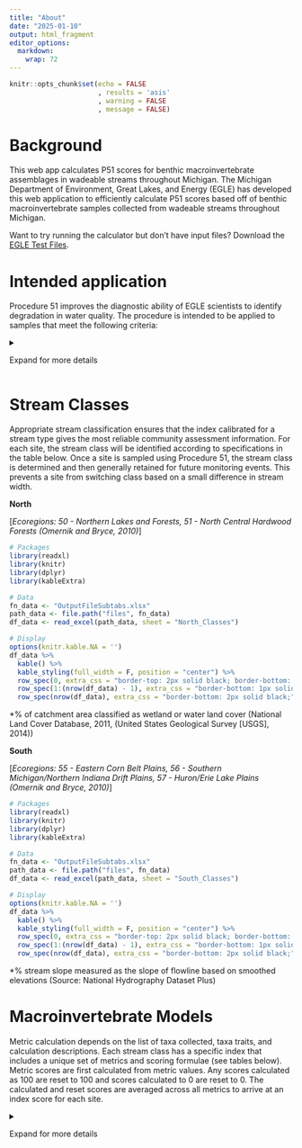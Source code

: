 ```yaml
---
title: "About"
date: "2025-01-10"
output: html_fragment
editor_options: 
  markdown: 
    wrap: 72
---
```


```r
knitr::opts_chunk$set(echo = FALSE
                      , results = 'asis'
                      , warning = FALSE
                      , message = FALSE)
```

# Background

This web app calculates P51 scores for benthic macroinvertebrate
assemblages in wadeable streams throughout Michigan. The Michigan
Department of Environment, Great Lakes, and Energy (EGLE) has developed
this web application to efficiently calculate P51 scores based off of
benthic macroinvertebrate samples collected from wadeable streams
throughout Michigan.

Want to try running the calculator but don't have input files? Download
the
<a href="https://github.com/Blocktt/ShinyAppDocuments/tree/main/EGLEtools/Example_Files/" target="_blank">EGLE
Test Files</a>.

# Intended application

Procedure 51 improves the diagnostic ability of EGLE scientists to
identify degradation in water quality. The procedure is intended to be
applied to samples that meet the following criteria:

<details>

<summary class="custom-summary">

Expand for more details

</summary>

-   **Geographic area**: Wadeable streams in Michigan.

-   **Collection gear and method**: Triangular dip net with 1mm mesh or
    hand pick.

-   **Collection habitat**: All available habitats (both high and
    low-velocity areas) with consideration given to proportional
    occurrence.

-   **Index period**: June - September.

-   **Sampling effort**: Approximately 15-30 minutes of sampling time by
    two trained biologists.

-   **Taxonomic resolution**: Macroinvertebrates identified to family or
    higher.

-   **Subsampling**: A composite sample is subsampled in the field to
    obtain 300 +/- 60 organisms for identification and enumeration.

</details>

# Stream Classes

Appropriate stream classification ensures that the index calibrated for
a stream type gives the most reliable community assessment information.
For each site, the stream class will be identified according to
specifications in the table below. Once a site is sampled using
Procedure 51, the stream class is determined and then generally retained
for future monitoring events. This prevents a site from switching class
based on a small difference in stream width.

**North**

[*Ecoregions: 50 - Northern Lakes and Forests, 51 - North Central
Hardwood Forests (Omernik and Bryce, 2010)*]

```r
# Packages
library(readxl)
library(knitr)
library(dplyr)
library(kableExtra)

# Data
fn_data <- "OutputFileSubtabs.xlsx"
path_data <- file.path("files", fn_data)
df_data <- read_excel(path_data, sheet = "North_Classes")

# Display
options(knitr.kable.NA = '')
df_data %>%
  kable() %>%
  kable_styling(full_width = F, position = "center") %>%
  row_spec(0, extra_css = "border-top: 2px solid black; border-bottom: 1px solid black;") %>%
  row_spec(1:(nrow(df_data) - 1), extra_css = "border-bottom: 1px solid black;") %>%
  row_spec(nrow(df_data), extra_css = "border-bottom: 2px solid black;")
```

\*% of catchment area classified as wetland or water land cover
(National Land Cover Database, 2011, (United States Geological Survey
[USGS], 2014))

**South**

[*Ecoregions: 55 - Eastern Corn Belt Plains, 56 - Southern
Michigan/Northern Indiana Drift Plains, 57 - Huron/Erie Lake Plains
(Omernik and Bryce, 2010)*]

```r
# Packages
library(readxl)
library(knitr)
library(dplyr)
library(kableExtra)

# Data
fn_data <- "OutputFileSubtabs.xlsx"
path_data <- file.path("files", fn_data)
df_data <- read_excel(path_data, sheet = "South_Classes")

# Display
options(knitr.kable.NA = '')
df_data %>%
  kable() %>%
  kable_styling(full_width = F, position = "center") %>%
  row_spec(0, extra_css = "border-top: 2px solid black; border-bottom: 1px solid black;") %>%
  row_spec(1:(nrow(df_data) - 1), extra_css = "border-bottom: 1px solid black;") %>%
  row_spec(nrow(df_data), extra_css = "border-bottom: 2px solid black;")
```

\*% stream slope measured as the slope of flowline based on smoothed
elevations (Source: National Hydrography Dataset Plus)

# Macroinvertebrate Models

Metric calculation depends on the list of taxa collected, taxa traits,
and calculation descriptions. Each stream class has a specific index
that includes a unique set of metrics and scoring formulae (see tables
below). Metric scores are first calculated from metric values. Any
scores calculated as 100 are reset to 100 and scores calculated to 0 are
reset to 0. The calculated and reset scores are averaged across all
metrics to arrive at an index score for each site.

<details>

<summary class="custom-summary">

Expand for more details

</summary>

## Very Narrow Stream Class

<details>

<summary class="custom-summary">

Expand for more details

</summary>

```r
# Packages
library(readxl)
library(knitr)
library(dplyr)
library(kableExtra)

# Data
fn_data <- "OutputFileSubtabs.xlsx"
path_data <- file.path("files", fn_data)
df_data <- read_excel(path_data, sheet = "FileBuild_About")
df_data_trim <- df_data %>% 
  filter(`Stream Class` == "VeryNarrow") %>% 
  select(-c(`Stream Class`))

# Display
options(knitr.kable.NA = '')
df_data_trim %>%
  kable() %>%
  kable_styling(full_width = F, position = "center") %>%
  row_spec(0, extra_css = "border-top: 2px solid black; border-bottom: 1px solid black;") %>%
  row_spec(1:(nrow(df_data_trim) - 1), extra_css = "border-bottom: 1px solid black;") %>%
  row_spec(nrow(df_data_trim), extra_css = "border-bottom: 2px solid black;")
```

</details>

## Narrow Stream Class

<details>

<summary class="custom-summary">

Expand for more details

</summary>

```r
# Packages
library(readxl)
library(knitr)
library(dplyr)
library(kableExtra)

# Data
fn_data <- "OutputFileSubtabs.xlsx"
path_data <- file.path("files", fn_data)
df_data <- read_excel(path_data, sheet = "FileBuild_About")
df_data_trim <- df_data %>% 
  filter(`Stream Class` == "Narrow") %>% 
  select(-c(`Stream Class`))

# Display
options(knitr.kable.NA = '')
df_data_trim %>%
  kable() %>%
  kable_styling(full_width = F, position = "center") %>%
  row_spec(0, extra_css = "border-top: 2px solid black; border-bottom: 1px solid black;") %>%
  row_spec(1:(nrow(df_data_trim) - 1), extra_css = "border-bottom: 1px solid black;") %>%
  row_spec(nrow(df_data_trim), extra_css = "border-bottom: 2px solid black;")
```

</details>

## Mid-Size Dry Stream Class

<details>

<summary class="custom-summary">

Expand for more details

</summary>

```r
# Packages
library(readxl)
library(knitr)
library(dplyr)
library(kableExtra)

# Data
fn_data <- "OutputFileSubtabs.xlsx"
path_data <- file.path("files", fn_data)
df_data <- read_excel(path_data, sheet = "FileBuild_About")
df_data_trim <- df_data %>% 
  filter(`Stream Class` == "MidSizeDry") %>% 
  select(-c(`Stream Class`))

# Display
options(knitr.kable.NA = '')
df_data_trim %>%
  kable() %>%
  kable_styling(full_width = F, position = "center") %>%
  row_spec(0, extra_css = "border-top: 2px solid black; border-bottom: 1px solid black;") %>%
  row_spec(1:(nrow(df_data_trim) - 1), extra_css = "border-bottom: 1px solid black;") %>%
  row_spec(nrow(df_data_trim), extra_css = "border-bottom: 2px solid black;")
```

</details>

## Wide or Mid-Size Wet Stream Class

<details>

<summary class="custom-summary">

Expand for more details

</summary>

```r
# Packages
library(readxl)
library(knitr)
library(dplyr)
library(kableExtra)

# Data
fn_data <- "OutputFileSubtabs.xlsx"
path_data <- file.path("files", fn_data)
df_data <- read_excel(path_data, sheet = "FileBuild_About")
df_data_trim <- df_data %>% 
  filter(`Stream Class` == "WideOrMidSizeWet") %>% 
  select(-c(`Stream Class`))

# Display
options(knitr.kable.NA = '')
df_data_trim %>%
  kable() %>%
  kable_styling(full_width = F, position = "center") %>%
  row_spec(0, extra_css = "border-top: 2px solid black; border-bottom: 1px solid black;") %>%
  row_spec(1:(nrow(df_data_trim) - 1), extra_css = "border-bottom: 1px solid black;") %>%
  row_spec(nrow(df_data_trim), extra_css = "border-bottom: 2px solid black;")
```

</details>

## West Flat Stream Class

<details>

<summary class="custom-summary">

Expand for more details

</summary>

```r
# Packages
library(readxl)
library(knitr)
library(dplyr)
library(kableExtra)

# Data
fn_data <- "OutputFileSubtabs.xlsx"
path_data <- file.path("files", fn_data)
df_data <- read_excel(path_data, sheet = "FileBuild_About")
df_data_trim <- df_data %>% 
  filter(`Stream Class` == "WestFlat") %>% 
  select(-c(`Stream Class`))

# Display
options(knitr.kable.NA = '')
df_data_trim %>%
  kable() %>%
  kable_styling(full_width = F, position = "center") %>%
  row_spec(0, extra_css = "border-top: 2px solid black; border-bottom: 1px solid black;") %>%
  row_spec(1:(nrow(df_data_trim) - 1), extra_css = "border-bottom: 1px solid black;") %>%
  row_spec(nrow(df_data_trim), extra_css = "border-bottom: 2px solid black;")
```

</details>

## West Steep Stream Class

<details>

<summary class="custom-summary">

Expand for more details

</summary>

```r
# Packages
library(readxl)
library(knitr)
library(dplyr)
library(kableExtra)

# Data
fn_data <- "OutputFileSubtabs.xlsx"
path_data <- file.path("files", fn_data)
df_data <- read_excel(path_data, sheet = "FileBuild_About")
df_data_trim <- df_data %>% 
  filter(`Stream Class` == "WestSteep") %>% 
  select(-c(`Stream Class`))

# Display
options(knitr.kable.NA = '')
df_data_trim %>%
  kable() %>%
  kable_styling(full_width = F, position = "center") %>%
  row_spec(0, extra_css = "border-top: 2px solid black; border-bottom: 1px solid black;") %>%
  row_spec(1:(nrow(df_data_trim) - 1), extra_css = "border-bottom: 1px solid black;") %>%
  row_spec(nrow(df_data_trim), extra_css = "border-bottom: 2px solid black;")
```

</details>

## East Stream Class

<details>

<summary class="custom-summary">

Expand for more details

</summary>

```r
# Packages
library(readxl)
library(knitr)
library(dplyr)
library(kableExtra)

# Data
fn_data <- "OutputFileSubtabs.xlsx"
path_data <- file.path("files", fn_data)
df_data <- read_excel(path_data, sheet = "FileBuild_About")
df_data_trim <- df_data %>% 
  filter(`Stream Class` == "East") %>% 
  select(-c(`Stream Class`))

# Display
options(knitr.kable.NA = '')
df_data_trim %>%
  kable() %>%
  kable_styling(full_width = F, position = "center") %>%
  row_spec(0, extra_css = "border-top: 2px solid black; border-bottom: 1px solid black;") %>%
  row_spec(1:(nrow(df_data_trim) - 1), extra_css = "border-bottom: 1px solid black;") %>%
  row_spec(nrow(df_data_trim), extra_css = "border-bottom: 2px solid black;")
```

</details>

# Interpretation

Procedure 51 uses a least-impacted reference site approach to set
macroinvertebrate community expectations for each stream class. If a P51
score for a community deviates from what is expected based on the
distribution of scores at least-impacted reference sites, that community
is considered to be “Not Meeting Expectations”. “Not Meeting
Expectations” is an indicator that water quality, stream habitat, or
other conditions are impacting the community. If a P51 score for a
community is within the distribution of scores that are expected based
on least-impacted reference sites, that community is considered to be
“Meeting Expectations”. For more details on how thresholds between
“Meeting Expectations” and “Not Meeting Expectations” were chosen, as
well as assumptions that went into the process see
<a href="https://www.michigan.gov/egle/-/media/Project/Websites/egle/Documents/Programs/WRD/GLWARM/Procedure-51-Scoring.pdf?" target="_blank">P51
Macroinvertebrate Scoring and Interpretation</a>. 

```r
# Packages
library(readxl)
library(knitr)
library(kableExtra)

# Data
fn_data <- "OutputFileSubtabs.xlsx"
path_data <- file.path("files", fn_data)
df_data <- read_excel(path_data, sheet = "FileBuild_About2")

# Display
options(knitr.kable.NA = '')
df_data %>%
  kable() %>%
  kable_styling(full_width = F, position = "center") %>%
  row_spec(0, extra_css = "border-top: 2px solid black; border-bottom: 1px solid black;") %>%
  row_spec(1:(nrow(df_data) - 1), extra_css = "border-bottom: 1px solid black;") %>%
  row_spec(nrow(df_data), extra_css = "border-bottom: 2px solid black;")
```

# Funding and acknowledgments

Section 106 funding allocated to EGLE by the USEPA funded the
development of this app.
